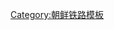 {{鐵道路線|
| 模板名稱 = 利原線
| 名稱 = [[利原線]]
| 代表色 = blue
| 背景顏色 = #ffffff
| 車站列表 = [[利原鐵山站|利原鐵山]] - [[羅興站|羅興]] - [[曾山站|曾山]] - [[遮湖站|遮湖]]}}<noinclude>
[[Category:朝鲜铁路模板]]

</noinclude>
